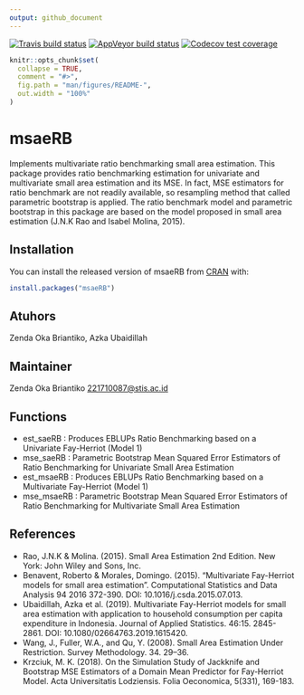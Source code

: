 ---
output: github_document
---

[![Travis build status](https://travis-ci.com/zendaokab/msaeRB.svg?branch=main)](https://travis-ci.com/zendaokab/msaeRB)
[![AppVeyor build status](https://ci.appveyor.com/api/projects/status/github/zendaokab/msaeRB?branch=main&svg=true)](https://ci.appveyor.com/project/zendaokab/msaeRB)
[![Codecov test coverage](https://codecov.io/gh/zendaokab/msaeRB/branch/main/graph/badge.svg)](https://codecov.io/gh/zendaokab/msaeRB?branch=main)

<!-- README.md is generated from README.Rmd. Please edit that file -->

```{r, include = FALSE}
knitr::opts_chunk$set(
  collapse = TRUE,
  comment = "#>",
  fig.path = "man/figures/README-",
  out.width = "100%"
)
```

# msaeRB

Implements multivariate ratio benchmarking small area estimation. This package provides ratio benchmarking estimation for univariate and multivariate small area estimation and its MSE. In fact, MSE estimators for ratio benchmark are not readily available, so resampling method that called parametric bootstrap is applied. The ratio benchmark model and parametric bootstrap in this package are based on the model proposed in small area estimation (J.N.K Rao and Isabel Molina, 2015).

## Installation

You can install the released version of msaeRB from [CRAN](https://CRAN.R-project.org) with:

``` r
install.packages("msaeRB")
```

## Atuhors

Zenda Oka Briantiko, Azka Ubaidillah

## Maintainer

Zenda Oka Briantiko <221710087@stis.ac.id>

## Functions

* est_saeRB : Produces EBLUPs Ratio Benchmarking based on a Univariate Fay-Herriot (Model 1)
* mse_saeRB : Parametric Bootstrap Mean Squared Error Estimators of Ratio Benchmarking for Univariate Small Area Estimation
* est_msaeRB : Produces EBLUPs Ratio Benchmarking based on a Multivariate Fay-Herriot (Model 1)
* mse_msaeRB : Parametric Bootstrap Mean Squared Error Estimators of Ratio Benchmarking for Multivariate Small Area Estimation

## References

* Rao, J.N.K & Molina. (2015). Small Area Estimation 2nd Edition. New York: John Wiley and Sons, Inc.
* Benavent, Roberto & Morales, Domingo. (2015). "Multivariate Fay-Herriot models for small area estimation". Computational Statistics and Data Analysis 94 2016 372-390. DOI: 10.1016/j.csda.2015.07.013.
* Ubaidillah, Azka et al. (2019). Multivariate Fay-Herriot models for small area estimation with application to household consumption per capita expenditure in Indonesia. Journal of Applied Statistics. 46:15. 2845-2861. DOI: 10.1080/02664763.2019.1615420.
* Wang, J., Fuller, W.A., and Qu, Y. (2008). Small Area Estimation Under Restriction. Survey Methodology. 34. 29–36.
* Krzciuk, M. K. (2018). On the Simulation Study of Jackknife and Bootstrap MSE Estimators of a Domain Mean Predictor for Fay‑Herriot Model. Acta Universitatis Lodziensis. Folia Oeconomica, 5(331), 169-183. 
